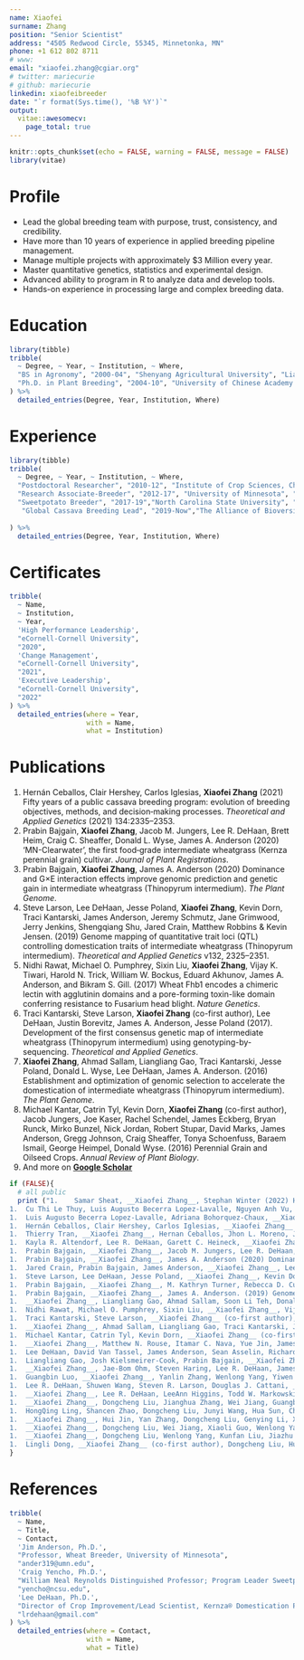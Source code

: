 ```yaml
---
name: Xiaofei
surname: Zhang
position: "Senior Scientist"
address: "4505 Redwood Circle, 55345, Minnetonka, MN"
phone: +1 612 802 8711
# www:
email: "xiaofei.zhang@cgiar.org"
# twitter: mariecurie
# github: mariecurie
linkedin: xiaofeibreeder
date: "`r format(Sys.time(), '%B %Y')`"
output: 
  vitae::awesomecv:
    page_total: true
---
```


```r
knitr::opts_chunk$set(echo = FALSE, warning = FALSE, message = FALSE)
library(vitae)
```

# Profile

 * Lead the global breeding team with purpose, trust, consistency, and credibility.
 * Have more than 10 years of experience in applied breeding pipeline management.
 * Manage multiple projects with approximately $3 Million every year.
 * Master quantitative genetics, statistics and experimental design.
 * Advanced ability to program in R to analyze data and develop tools.
 * Hands-on experience in processing large and complex breeding data.
 
# Education

```r
library(tibble)
tribble(
  ~ Degree, ~ Year, ~ Institution, ~ Where,
  "BS in Agronomy", "2000-04", "Shenyang Agricultural University", "Liaoning, China",
  "Ph.D. in Plant Breeding", "2004-10", "University of Chinese Academy of Sciences", "Beijing, China",
) %>% 
  detailed_entries(Degree, Year, Institution, Where)
```

# Experience

```r
library(tibble)
tribble(
  ~ Degree, ~ Year, ~ Institution, ~ Where,
  "Postdoctoral Researcher", "2010-12", "Institute of Crop Sciences, Chinese Academy of Agricultural Sciences", "Beijing, China",
  "Research Associate-Breeder", "2012-17", "University of Minnesota", "Minnesota, USA",
  "Sweetpotato Breeder", "2017-19","North Carolina State University", "North Carolina, USA",
   "Global Cassava Breeding Lead", "2019-Now","The Alliance of Bioversity International and CIAT, CGIAR", "Cali, Colombia"
  
) %>% 
  detailed_entries(Degree, Year, Institution, Where)
```

# Certificates

```r

tribble(
  ~ Name,
  ~ Institution,
  ~ Year,
  'High Performance Leadership',
  "eCornell-Cornell University",
  "2020",
  'Change Management',
  "eCornell-Cornell University",
  "2021",
  'Executive Leadership',
  "eCornell-Cornell University",
  "2022"
) %>%
  detailed_entries(where = Year,
                   with = Name,
                   what = Institution) 
```

# Publications

1.	Hernán Ceballos, Clair Hershey, Carlos Iglesias, __Xiaofei Zhang__ (2021) Fifty years of a public cassava breeding program: evolution of breeding objectives, methods, and decision‑making processes. _Theoretical and Applied Genetics_ (2021) 134:2335–2353.
1.	Prabin Bajgain, __Xiaofei Zhang__, Jacob M. Jungers, Lee R. DeHaan, Brett Heim, Craig C. Sheaffer, Donald L. Wyse, James A. Anderson (2020) ‘MN-Clearwater’, the first food‐grade intermediate wheatgrass (Kernza perennial grain) cultivar. _Journal of Plant Registrations_.
1.	Prabin Bajgain, __Xiaofei Zhang__, James A. Anderson (2020) Dominance and G×E interaction effects improve genomic prediction and genetic gain in intermediate wheatgrass (Thinopyrum intermedium). _The Plant Genome_.
1.	Steve Larson, Lee DeHaan, Jesse Poland, __Xiaofei Zhang__, Kevin Dorn, Traci Kantarski, James Anderson, Jeremy Schmutz, Jane Grimwood, Jerry Jenkins, Shengqiang Shu, Jared Crain, Matthew Robbins & Kevin Jensen. (2019) Genome mapping of quantitative trait loci (QTL) controlling domestication traits of intermediate wheatgrass (Thinopyrum intermedium). _Theoretical and Applied Genetics_ v132, 2325–2351.
1.	Nidhi Rawat, Michael O. Pumphrey, Sixin Liu, __Xiaofei Zhang__, Vijay K. Tiwari, Harold N. Trick, William W. Bockus, Eduard Akhunov, James A. Anderson, and Bikram S. Gill. (2017) Wheat Fhb1 encodes a chimeric lectin with agglutinin domains and a pore-forming toxin-like domain conferring resistance to Fusarium head blight. _Nature Genetics_.
1.	Traci Kantarski, Steve Larson, __Xiaofei Zhang__ (co-first author), Lee DeHaan, Justin Borevitz, James A. Anderson, Jesse Poland (2017). Development of the first consensus genetic map of intermediate wheatgrass (Thinopyrum intermedium) using genotyping-by-sequencing. _Theoretical and Applied Genetics_.
1.	__Xiaofei Zhang__, Ahmad Sallam, Liangliang Gao, Traci Kantarski, Jesse Poland, Donald L. Wyse, Lee DeHaan, James A. Anderson. (2016) Establishment and optimization of genomic selection to accelerate the domestication of intermediate wheatgrass (Thinopyrum intermedium). _The Plant Genome_.
1.	Michael Kantar, Catrin Tyl, Kevin Dorn, __Xiaofei Zhang__ (co-first author), Jacob Jungers, Joe Kaser, Rachel Schendel, James Eckberg, Bryan Runck, Mirko Bunzel, Nick Jordan, Robert Stupar, David Marks, James Anderson, Gregg Johnson, Craig Sheaffer, Tonya Schoenfuss, Baraem Ismail, George Heimpel, Donald Wyse. (2016) Perennial Grain and Oilseed Crops. _Annual Review of Plant Biology_.
1. And more on [__Google Scholar__](https://scholar.google.com/citations?hl=en&authuser=2&user=FgNoRpYAAAAJ)

```r
if (FALSE){
  # all public
  print ("1.	Samar Sheat, __Xiaofei Zhang__, Stephan Winter (2022) High-throughput virus screening in crosses of South American and African cassava germplasm reveals broad-sepectrum resistance against viruses causing cassava brown streak disease and cassava mosaic virus disease. _Agronomy_.
1.	Cu Thi Le Thuy, Luis Augusto Becerra Lopez-Lavalle, Nguyen Anh Vu, Nguyen Huu Hy, Pham Thi Nhan, Hernan Ceballos, Jonathan Newby, et al. __Xiaofei Zhang__ (2021) Identifying new resistance to cassava mosaic disease and validating markers for the CMD2 locus. _Agriculture_ 11, 829.
1.	Luis Augusto Becerra Lopez-Lavalle, Adriana Bohorquez-Chaux, __Xiaofei Zhang__ (2021) Identification of cassava varieties in ex-situ collections and global farmer’s fields: an update from 1990 to 2020. _Cassava - Biology, Production, and Use_.
1.	Hernán Ceballos, Clair Hershey, Carlos Iglesias, __Xiaofei Zhang__ (2021) Fifty years of a public cassava breeding program: evolution of breeding objectives, methods, and decision‑making processes. _ Theoretical and Applied Genetics_ (2021) 134:2335–2353.
1.	Thierry Tran, __Xiaofei Zhang__, Hernan Ceballos, Jhon L. Moreno, Jorge Luna, Andrés Escobar, Nelson Morante, John Belalcazar, Luis A. Becerra, Dominique Dufour (2020) Correlation of cooking time with water absorption and changes in relative density during boiling of cassava roots. International _Journal of Food Science & Technology_.
1.	Kayla R. Altendorf, Lee R. DeHaan, Garett C. Heineck, __Xiaofei Zhang__, James A. Anderson (2020) Floret site utilization and reproductive tiller number are primary components of grain yield in intermediate wheatgrass spaced plants. _Crop Science_.
1.	Prabin Bajgain, __Xiaofei Zhang__, Jacob M. Jungers, Lee R. DeHaan, Brett Heim, Craig C. Sheaffer, Donald L. Wyse, James A. Anderson (2020) ‘MN-Clearwater’, the first food‐grade intermediate wheatgrass (Kernza perennial grain) cultivar. _Journal of Plant Registrations_.
1.	Prabin Bajgain, __Xiaofei Zhang__, James A. Anderson (2020) Dominance and G×E interaction effects improve genomic prediction and genetic gain in intermediate wheatgrass (Thinopyrum intermedium). _The Plant Genome_.
1.	Jared Crain, Prabin Bajgain, James Anderson, __Xiaofei Zhang__, Lee DeHaan and Jesse Poland (2020) Enhancing Crop Domestication Through Genomic Selection, a Case Study of Intermediate Wheatgrass. _Frontier in Plant Science_.
1.	Steve Larson, Lee DeHaan, Jesse Poland, __Xiaofei Zhang__, Kevin Dorn, Traci Kantarski, James Anderson, Jeremy Schmutz, Jane Grimwood, Jerry Jenkins, Shengqiang Shu, Jared Crain, Matthew Robbins & Kevin Jensen. (2019) Genome mapping of quantitative trait loci (QTL) controlling domestication traits of intermediate wheatgrass (Thinopyrum intermedium). _Theoretical and Applied Genetics_ v132, 2325–2351.
1.	Prabin Bajgain, __Xiaofei Zhang__, M. Kathryn Turner, Rebecca D. Curlan, Brett Heim, Ruth Dill-Macky, Carol A. Ishimaru and James A. Anderson (2019) Characterization of Genetic Resistance to Fusarium Head Blight and Bacterial Leaf Streak in Intermediate Wheatgrass (Thinopyrum intermedium). _Agronomy_ 2019, 9(8), 429.
1.	Prabin Bajgain, __Xiaofei Zhang__, James A. Anderson. (2019) Genome-wide association study of yield component traits in Intermediate Wheatgrass and implications in genomic selection and breeding. _G3: Genes | Genomes | Genetics_ 2019, 9 (8), 2429-2439.
1.	__Xiaofei Zhang__, Liangliang Gao, Ahmad Sallam, Soon Li Teh, Donald L. Wyse, Lee DeHaan, James A. Anderson. (2017) Uncovering the Genetic Architecture of Seed Weight and Size in Intermediate Wheatgrass through Linkage and Association Mapping. _The Plant Genome_. 
1.	Nidhi Rawat, Michael O. Pumphrey, Sixin Liu, __Xiaofei Zhang__, Vijay K. Tiwari, Harold N. Trick, William W. Bockus, Eduard Akhunov, James A. Anderson, and Bikram S. Gill. (2017) Wheat Fhb1 encodes a chimeric lectin with agglutinin domains and a pore-forming toxin-like domain conferring resistance to Fusarium head blight. _Nature Genetics_.
1.	Traci Kantarski, Steve Larson, __Xiaofei Zhang__ (co-first author), Lee DeHaan, Justin Borevitz, James A. Anderson, Jesse Poland (2017). Development of the first consensus genetic map of intermediate wheatgrass (Thinopyrum intermedium) using genotyping-by-sequencing. _Theoretical and Applied Genetics_.
1.	__Xiaofei Zhang__, Ahmad Sallam, Liangliang Gao, Traci Kantarski, Jesse Poland, Donald L. Wyse, Lee DeHaan, James A. Anderson. (2016) Establishment and optimization of genomic selection to accelerate the domestication of intermediate wheatgrass (Thinopyrum intermedium). _The Plant Genome_.
1.	Michael Kantar, Catrin Tyl, Kevin Dorn, __Xiaofei Zhang__ (co-first author), Jacob Jungers, Joe Kaser, Rachel Schendel, James Eckberg, Bryan Runck, Mirko Bunzel, Nick Jordan, Robert Stupar, David Marks, James Anderson, Gregg Johnson, Craig Sheaffer, Tonya Schoenfuss, Baraem Ismail, George Heimpel, Donald Wyse. (2016) Perennial Grain and Oilseed Crops. _Annual Review of Plant Biology_.
1.	__Xiaofei Zhang__, Matthew N. Rouse, Itamar C. Nava, Yue Jin, James A. Anderson. Development and verification of wheat germplasm containing both Sr2 and Fhb1. _Molecular Breeding_ 36: 85.
1.	Lee DeHaan, David Van Tassel, James Anderson, Sean Asselin, Richard Barnes, Gregory Baute, Douglas Cattani, Steve Culman, Kevin Dorn, Brent Hulke, Michael Kantar, Steve Larson, M. David Marks, Allison Miller, Jesse Poland, Damian Ravetta, Emily Rude, Matthew Ryan, Don Wyse, and __Xiaofei Zhang__. (2016) A pipeline strategy for crop domestication. _Crop Science_ 56:917–930. 
1.	Liangliang Gao, Josh Kielsmeirer-Cook, Prabin Bajgain, __Xiaofei Zhang__, Matthew N. Rouse, Shiaoman Chao, Yue Jin and James A. Anderson (2015) Development of genotyping by sequencing (GBS) and array derived SNP markers for stem rust resistance gene Sr42. _Molecular Breeding_.
1.	__Xiaofei Zhang__, Jae-Bom Ohm, Steven Haring, Lee R. DeHaan, James A. Anderson (2015) Towards the understanding of end-use quality in intermediate wheatgrass (Thinopyrum intermedium): high-molecular-weight glutenin subunits, protein polymerization, and mixing characteristics. _Journal of Cereal Science_ 66: 81–88.
1.	Guangbin Luo, __Xiaofei Zhang__, Yanlin Zhang, Wenlong Yang, Yiwen Li, Jiazhu Sun, Kehui Zhan, Aimin Zhang, Dongcheng Liu. (2015) Composition, variation, expression and evolution of low-molecular-weight glutenin subunit genes in Triticum urartu. _BMC Plant Biology_. 15:68.
1.	Lee R. DeHaan, Shuwen Wang, Steven R. Larson, Douglas J. Cattani, __Xiaofei Zhang__, Traci Viinanen (2014) Current efforts to develop perennial wheat and domesticate Thinopyrum intermedium as a perennial grain. In: Batello C., Wade L., Cox S., Pogan N., Bozzini A., and Choptiany J. (ed) _Perennial crops for food security_: proceedings of the FAO expert workshop. FAO, Rome, Italy, pp72-89.
1.	__Xiaofei Zhang__, Lee R. DeHaan, LeeAnn Higgins, Todd W. Markowski, Donald L. Wyse, James A. Anderson (2014) New insights into high-molecular-weight glutenin subunits and subgenomes of the perennial crop Thinopyrum intermedium (Triticeae). _Journal of Cereal Science_. 59: 203-210.
1.	__Xiaofei Zhang__, Dongcheng Liu, Jianghua Zhang, Wei Jiang, Guangbin Luo, Wenlong Yang, Jiazhu Sun, Yiping Tong, Dangqun Cui, Aimin Zhang (2013) Novel insights into the composition, variation, organization, and expression of the low-molecular-weight glutenin subunit gene family in common wheat. _Journal of Experimental Botany_. 64: 2027-2040.
1.	HongQing Ling, Shancen Zhao, Dongcheng Liu, Junyi Wang, Hua Sun, Chi Zhang, Huajie Fan, Dong Li, Lingli Dong, Yong Tao, Chuan Gao, Huilan Wu, Yiwen Li, Yan Cui, Xiaosen Guo, Shusong Zheng, Biao Wang, Kang Yu, Qinsi Liang, Wenlong Yang, Xueyuan Lou, Jie Chen, Mingji Feng, Jianbo Jian, __Xiaofei Zhang__, et al. (2013) Draft genome of the wheat A-genome progenitor Triticum urartu. _Nature_. 496: 87-90.
1.	__Xiaofei Zhang__, Hui Jin, Yan Zhang, Dongcheng Liu, Genying Li, Xianchun Xia, Zhonghu He and Aimin Zhang (2012) Composition and functional analysis of low-molecular-weight glutenin alleles with Aroona near-isogenic lines of bread wheat. _BMC Plant Biology_. 12: 243.
1.	__Xiaofei Zhang__, Dongcheng Liu, Wei Jiang, Xiaoli Guo, Wenlong Yang, Jiazhu Sun, Hongqing Ling, Aimin Zhang (2011) PCR-based isolation and identification of full-length low-molecular-weight glutenin subunit genes in bread wheat (Triticum aestivum L.). _Theoretical and Applied Genetics_.123: 1293-1305.
1.	__Xiaofei Zhang__, Dongcheng Liu, Wenlong Yang, Kunfan Liu, Jiazhu Sun, Xiaoli Guo, Yiwen Li, Daowen Wang, Hongqing Ling, Aimin Zhang (2011) Development of a new marker system for identifying the complex members of the low-molecular-weight glutenin subunit gene family in bread wheat (Triticum aestivum L.). _Theoretical and Applied Genetics_. 112: 1503-1516
1.	Lingli Dong, __Xiaofei Zhang__ (co-first author), Dongcheng Liu, Huajie Fan, Jiazhu Sun, Zhongjuan Zhang, Huanju Qin, Bin Li, Shanting Hao, Zhensheng Li, Daowen Wang, Aimin Zhang, Hongqing Ling (2010) New insights into the organization, recombination, expression and functional mechanism of low molecular weight glutenin subunit genes in bread wheat. _PLoS ONE_. 5(10): e13548.")
}
```

# References

```r
tribble(
  ~ Name,
  ~ Title,
  ~ Contact,
  'Jim Anderson, Ph.D.',
  "Professor, Wheat Breeder, University of Minnesota",
  "ander319@umn.edu",
  'Craig Yencho, Ph.D.',
  "William Neal Reynolds Distinguished Professor; Program Leader Sweetpotato and Potato Breeding and Genetics Programs, North Carolina State University",
  "yencho@ncsu.edu",
  'Lee DeHaan, Ph.D.',
  "Director of Crop Improvement/Lead Scientist, Kernza® Domestication Program, The Land Institute",
  "lrdehaan@gmail.com"
) %>%
  detailed_entries(where = Contact,
                   with = Name,
                   what = Title) 
```

